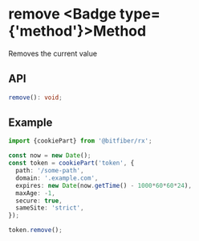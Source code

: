 
# remove <Badge type={'method'}>Method</Badge>

Removes the current value

## API

```ts copy
remove(): void;
```

## Example

```ts copy
import {cookiePart} from '@bitfiber/rx';

const now = new Date();
const token = cookiePart('token', {
  path: '/some-path',
  domain: '.example.com',
  expires: new Date(now.getTime() - 1000*60*60*24),
  maxAge: -1,
  secure: true,
  sameSite: 'strict',
});

token.remove();
```
